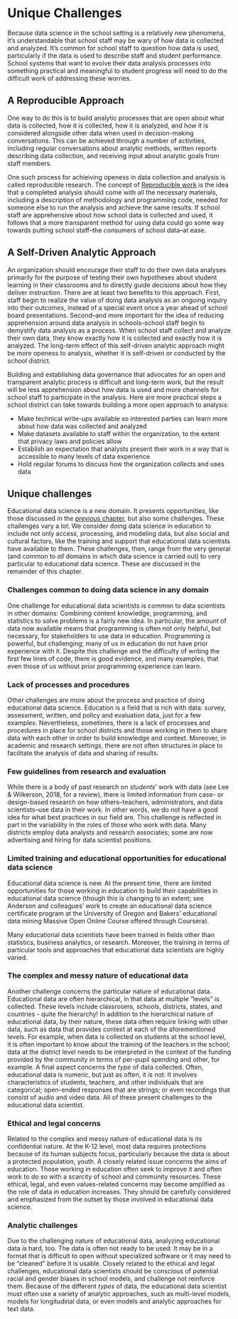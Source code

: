 # Unique Challenges

Because data science in the school setting is a relatively new phenomena, it's
understandable that school staff may be wary of how data is collected and
analyzed. It's common for school staff to question how data is used,
particularly if the data is used to describe staff and student performance.
School systems that want to evolve their data analysis processes into something
practical and meaningful to student progress will need to do the difficult work
of addressing these worries.

## A Reproducible Approach

One way to do this is to build analytic processes that are open about what data
is collected, how it is collected, how it is analyzed, and how it is considered
alongside other data when used in decision-making conversations. This can be
achieved through a number of activities, including regular conversations about
analytic methods, written reports describing data collection, and receiving
input about analytic goals from staff members.

One such process for achieiving openess in data collection and analysis is
called reproducible research. The concept of [Reproducible
work]("https://en.wikipedia.org/wiki/Reproducibility#Reproducible_research") is
the idea that a completed analysis should come with all the necessary materials,
including a description of methodology and programming code, needed for someone
else to run the analysis and achieve the same results. If school staff are
apprehensive about how school data is collected and used, it follows that a more
transparent method for using data could go some way towards putting school
staff--the consumers of school data--at ease.

## A Self-Driven Analytic Approach

An organization should encourage their staff to do their own data analyses
primarily for the purpose of testing their own hypotheses about student learning
in their classrooms and to directly guide decisions about how they deliver
instruction. There are at least two benefits to this approach. First, staff
begin to realize the value of doing data analysis as an ongoing inquiry into
their outcomes, instead of a special event once a year ahead of school board
presentations. Second--and more important for the idea of reducing apprehension
around data analysis in schools--school staff begin to demystify data analysis
as a process. When school staff collect and analyze their own data, they know
exactly how it is collected and exactly how it is analyzed. The long-term effect
of this self-driven analytic approach might be more openess to analysis, whether
it is self-driven or conducted by the school district.

Building and establishing data governance that advocates for an open and
transparent analytic process is difficult and long-term work, but the result
will be less apprehension about how data is used and more channels for school
staff to participate in the analysis. Here are more practical steps a school
district can take towards building a more open approach to analysis:

  - Make technical write-ups available so interested parties can learn more
    about how data was collected and analyzed
  - Make datasets available to staff within the organization, to the extent that
    privacy laws and policies allow
  - Establish an expectation that analysts present their work in a way that is
    accessible to many levels of data experience
  - Hold regular forums to discuss how the organization collects and uses data

## Unique challenges

Educational data science is a new domain. It presents opportunities, like those
discussed in the [previous chapter](#03-ds-role.Rmd), but also some challenges.
These challenges vary a lot: We consider doing data science in education to
include not only access, processing, and modeling data, but also social and
cultural factors, like the training and support that educational data scientists
have available to them. These challenges, then, range from the very general (and
common to *all* domains in which data science is carried out) to very particular
to educational data science. These are discussed in the remainder of this
chapter.

### Challenges common to doing data science in any domain

One challenge for educational data scientists is common to data scientists in
other domains: Combining content knowledge, programming, and statistics to solve
problems is a fairly new idea. In particular, the amount of data now available
means that programming is often not only helpful, but necessary, for
stakeholders to use data in education. Programming is powerful, but challenging;
many of us in education do not have prior experience with it. Despite this
challenge and the difficulty of writing the first few lines of code, there is
good evidence, and many examples, that even those of us without prior
programming experience can learn.

### Lack of processes and procedures

Other challenges are more about the process and practice of doing educational
data science. Education is a field that is rich with data: survey, assessment,
written, and policy and evaluation data, just for a few examples. Nevertheless,
sometimes, there is a lack of processes and procedures in place for school
districts and those working in them to share data with each other in order to
build knowledge and context. Moreover, in academic and research settings, there
are not often structures in place to facilitate the analysis of data and sharing
of results.
 
### Few guidelines from research and evaluation

While there is a body of past research on *students*' work with data (see Lee &
Wilkerson, 2018, for a review), there is limited information from case- or
design-based research on how others--teachers, administrators, and data
scientists--use data in their work. In other words, we do not have a good idea
for what best practices in our field are. This challenge is reflected in part in
the variability in the roles of those who work with data. Many districts employ
data analysts and research associates; some are now advertising and hiring for
data scientist positions.

### Limited training and educational opportunities for educational data science

Educational data science is new. At the present time, there are limited
opportunities for those working in education to build their capabilities in
educational data science (though this is changing to an extent; see Anderson and
colleagues' work to create an educational data science certificate program at
the University of Oregon and Bakers' educational data mining Massive Open Online
Course offered through Coursera).

Many educational data scientists have been trained in fields other than
statistics, business analytics, or research. Moreover, the training in terms of
particular tools and approaches that educational data scientists are highly
varied.
    
### The complex and messy nature of educational data

Another challenge concerns the particular nature of educational data.
Educational data are often hierarchical, in that data at multiple "levels" is
collected. These levels include classrooms, schools, districts, states, and
countries - quite the hierarchy! In addition to the hierarchical nature of
educational data, by their nature, these data often require linking with other
data, such as data that provides context at each of the aforementioned levels.
For example, when data is collected on students at the school level, it is often
important to know about the training of the teachers in the school; data at the
district level needs to be interpreted in the context of the funding provided by
the community in terms of per-pupil spending and other, for example. A final
aspect concerns the *type* of data collected. Often, educational data is
numeric, but just as often, it is not: It involves characteristics of students,
teachers, and other individuals that are categorical; open-ended responses that
are strings; or even recordings that consist of audio and video data. All of
these present challenges to the educational data scientist.
    
### Ethical and legal concerns

Related to the complex and messy nature of educational data is its confidential
nature. At the K-12 level, most data requires protections because of its human
subjects focus, particularly because the data is about a protected population,
youth. A closely related issue concerns the aims of education. Those working in
education often seek to improve it and often work to do so with a scarcity of
school and community resources. These ethical, legal, and even values-related
concerns may become amplified as the role of data in education increases. They
should be carefully considered and emphasized from the outset by those involved
in educational data science.

### Analytic challenges

Due to the challenging nature of educational data, analyzing educational data is
hard, too. The data is often not ready to be used: It may be in a format that is
difficult to open without specialized software or it may need to be "cleaned"
before it is usable. Closely related to the ethical and legal challenges,
educational data scientists should be conscious of potential racial and gender
biases in school models, and challenge not reinforce them. Because of the
different *types* of data, the educational data scientist must often use a
variety of analytic approaches, such as multi-level models, models for
longitudinal data, or even models and analytic approaches for text data. 
